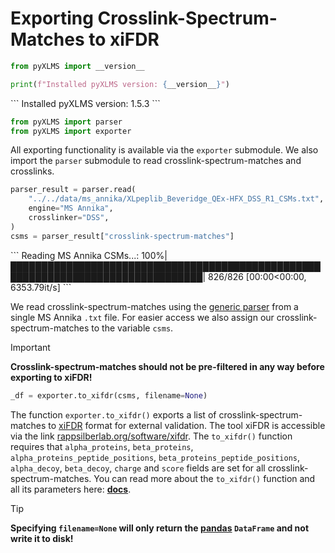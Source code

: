 
# Exporting Crosslink-Spectrum-Matches to xiFDR


```python copy
from pyXLMS import __version__

print(f"Installed pyXLMS version: {__version__}")
```
<Callout emoji="✓">
```
    Installed pyXLMS version: 1.5.3
```
</Callout>


```python copy
from pyXLMS import parser
from pyXLMS import exporter
```

All exporting functionality is available via the `exporter` submodule. We also import the `parser` submodule to read crosslink-spectrum-matches and crosslinks.


```python copy
parser_result = parser.read(
    "../../data/ms_annika/XLpeplib_Beveridge_QEx-HFX_DSS_R1_CSMs.txt",
    engine="MS Annika",
    crosslinker="DSS",
)
csms = parser_result["crosslink-spectrum-matches"]
```
<Callout emoji="✓">
```
    Reading MS Annika CSMs...: 100%|█████████████████████████████████████████████████████████████████████████████████| 826/826 [00:00<00:00, 6353.79it/s]
```
</Callout>

We read crosslink-spectrum-matches using the [generic parser](https://hgb-bin-proteomics.github.io/pyXLMS/pyXLMS.parser.html#pyXLMS.parser.read) from a single MS Annika `.txt` file. For easier access we also assign our crosslink-spectrum-matches to the variable `csms`.

> [!IMPORTANT]
>
> **Crosslink-spectrum-matches should not be pre-filtered in any way before exporting to xiFDR!**


```python copy
_df = exporter.to_xifdr(csms, filename=None)
```

The function `exporter.to_xifdr()` exports a list of crosslink-spectrum-matches to [xiFDR](https://doi.org/10.1021/acs.analchem.6b03745) format for external validation. The tool xiFDR is accessible via the link [rappsilberlab.org/software/xifdr](https://www.rappsilberlab.org/software/xifdr/). The `to_xifdr()` function requires that `alpha_proteins`, `beta_proteins`, `alpha_proteins_peptide_positions`, `beta_proteins_peptide_positions`, `alpha_decoy`, `beta_decoy`, `charge` and `score` fields are set for all crosslink-spectrum-matches. You can read more about the `to_xifdr()` function and all its parameters here: [**docs**](https://hgb-bin-proteomics.github.io/pyXLMS/pyXLMS.exporter.html#pyXLMS.exporter.to_xifdr.to_xifdr).

> [!TIP]
>
> **Specifying `filename=None` will only return the [pandas](https://pandas.pydata.org/) `DataFrame` and not write it to disk!**
